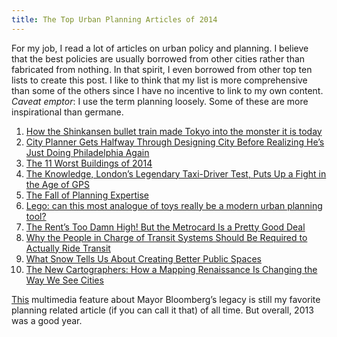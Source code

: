 ```yaml
---
title: The Top Urban Planning Articles of 2014
---
```


For my job, I read a lot of articles on urban policy and planning. I believe that the best policies are usually borrowed from other cities rather than fabricated from nothing. In that spirit, I even borrowed from other top ten lists to create this post. I like to think that my list is more comprehensive than some of the others since I have no incentive to link to my own content. *Caveat emptor*: I use the term planning loosely. Some of these are more inspirational than germane.   


1. [How the Shinkansen bullet train made Tokyo into the monster it is today](http://www.theguardian.com/cities/2014/sep/30/-sp-shinkansen-bullet-train-tokyo-rail-japan-50-years)
2. [City Planner Gets Halfway Through Designing City Before Realizing He’s Just Doing Philadelphia Again](http://www.theonion.com/articles/city-planner-gets-halfway-through-designing-city-b,35611/)
3. [The 11 Worst Buildings of 2014](http://www.slate.com/articles/arts/architecture/2014/12/architecture_in_review_the_worst_buildings_of_2014.html)
4. [The Knowledge, London’s Legendary Taxi-Driver Test, Puts Up a Fight in the Age of GPS](http://tmagazine.blogs.nytimes.com/2014/11/10/london-taxi-test-knowledge/?_r=0)
5. [The Fall of Planning Expertise](http://www.planetizen.com/node/69263)
6. [Lego: can this most analogue of toys really be a modern urban planning tool?](http://www.theguardian.com/cities/2014/dec/18/lego-toys-urban-planning-tool-architects-mit)
7. [The Rent’s Too Damn High! But the Metrocard Is a Pretty Good Deal](http://www.cbcny.org/sites/default/files/REPORT_HousingAffordabilityVsLocation_08122014.pdf)
8. [Why the People in Charge of Transit Systems Should Be Required to Actually Ride Transit](http://www.citylab.com/cityfixer/2014/09/why-the-people-in-charge-of-transit-systems-should-be-required-to-actually-ride-transit/379931/)
9. [What Snow Tells Us About Creating Better Public Spaces](http://thisoldcity.com/advocacy/photos-what-snow-tells-us-about-creating-better-public-spaces-e-passyunk-avenue#.VKboACvF_bA)
10. [The New Cartographers: How a Mapping Renaissance Is Changing the Way We See Cities](http://nextcity.org/features/view/the-new-cartographers)

[This](http://www.nytimes.com/newsgraphics/2013/08/18/reshaping-new-york/) multimedia feature about Mayor Bloomberg's legacy is still my favorite planning related article (if you can call it that) of all time. But overall, 2013 was a good year.  

